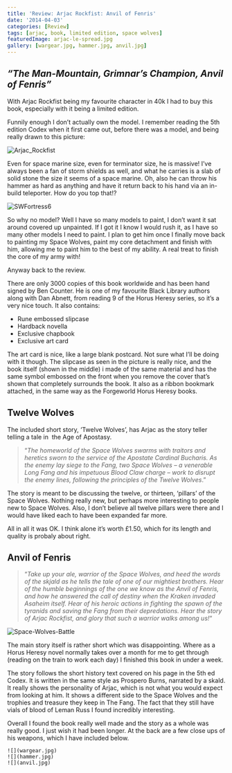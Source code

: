 ```yaml
---
title: 'Review: Arjac Rockfist: Anvil of Fenris'
date: '2014-04-03'
categories: [Review]
tags: [arjac, book, limited edition, space wolves]
featuredImage: arjac-le-spread.jpg
gallery: [wargear.jpg, hammer.jpg, anvil.jpg]
---
```


## _“The Man-Mountain, Grimnar’s Champion, Anvil of Fenris”_

With Arjac Rockfist being my favourite character in 40k I had to buy this book, especially with it being a limited edition.

Funnily enough I don’t actually own the model. I remember reading the 5th edition Codex when it first came out, before there was a model, and being really drawn to this picture:

![Arjac_Rockfist](Arjac_Rockfist_Cover.png)

Even for space marine size, even for terminator size, he is massive! I’ve always been a fan of storm shields as well, and what he carries is a slab of solid stone the size it seems of a space marine. Oh, also he can throw his hammer as hard as anything and have it return back to his hand via an in-build teleporter. How do you top that!?

![SWFortress6](SWFortress6.jpg)

So why no model? Well I have so many models to paint, I don’t want it sat around covered up unpainted. If I got it I know I would rush it, as I have so many other models I need to paint. I plan to get him once I finally move back to painting my Space Wolves, paint my core detachment and finish with him, allowing me to paint him to the best of my ability. A real treat to finish the core of my army with!

Anyway back to the review.

There are only 3000 copies of this book worldwide and has been hand signed by Ben Counter. He is one of my favourite Black Library authors along with Dan Abnett, from reading 9 of the Horus Heresy series, so it’s a very nice touch. It also contains:

- Rune embossed slipcase
- Hardback novella
- Exclusive chapbook
- Exclusive art card

The art card is nice, like a large blank postcard. Not sure what I’ll be doing with it though. The slipcase as seen in the picture is really nice, and the book itself (shown in the middle) i made of the same material and has the same symbol embossed on the front when you remove the cover that’s shown that completely surrounds the book. It also as a ribbon bookmark attached, in the same way as the Forgeworld Horus Heresy books.

## Twelve Wolves

The included short story, ‘Twelve Wolves’, has Arjac as the story teller telling a tale in  the Age of Apostasy.

> “_The homeworld of the Space Wolves swarms with traitors and heretics sworn to the service of the Apostate Cardinal Bucharis. As the enemy lay siege to the Fang, two Space Wolves – a venerable Long Fang and his impetuous Blood Claw charge – work to disrupt the enemy lines, following the principles of the Twelve Wolves_.”

The story is meant to be discussing the twelve, or thirteen, ‘pillars’ of the Space Wolves. Nothing really new, but perhaps more interesting to people new to Space Wolves. Also, I don’t believe all twelve pillars were there and I would have liked each to have been expanded far more.

All in all it was OK. I think alone it’s worth £1.50, which for its length and quality is probaly about right.

## Anvil of Fenris

> “_Take up your ale, warrior of the Space Wolves, and heed the words of the skjald as he tells the tale of one of our mightiest brothers. Hear of the humble beginnings of the one we know as the Anvil of Fenris, and how he answered the call of destiny when the Kraken invaded Asaheim itself. Hear of his heroic actions in fighting the spawn of the tyranids and saving the Fang from their depredations. Hear the story of Arjac Rockfist, and glory that such a warrior walks among us!_“

![Space-Wolves-Battle](battle.jpg)

The main story itself is rather short which was disappointing. Where as a Horus Heresy novel normally takes over a month for me to get through (reading on the train to work each day) I finished this book in under a week.

The story follows the short history text covered on his page in the 5th ed Codex. It is written in the same style as Prospero Burns, narrated by a skald. It really shows the personality of Arjac, which is not what you would expect from looking at him. It shows a different side to the Space Wolves and the trophies and treasure they keep in The Fang. The fact that they still have vials of blood of Leman Russ I found incredibly interesting.

Overall I found the book really well made and the story as a whole was really good. I just wish it had been longer. At the back are a few close ups of his weapons, which I have included below.

```grid|3
![](wargear.jpg)
![](hammer.jpg)
![](anvil.jpg)
```

